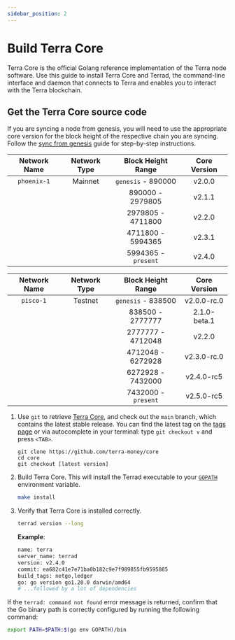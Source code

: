 ```yaml
---
sidebar_position: 2
---
```



# Build Terra Core

Terra Core is the official Golang reference implementation of the Terra node software. Use this guide to install Terra Core and Terrad, the command-line interface and daemon that connects to Terra and enables you to interact with the Terra blockchain.

## Get the Terra Core source code

<Admonition type="caution" icon="☢️" title="Syncing from genesis">

If you are syncing a node from genesis, you will need to use the appropriate core version for the block height of the respective chain you are syncing. Follow the [sync from genesis](./sync.mdx#sync-from-genesis) guide for step-by-step instructions.

</Admonition>

| Network Name | Network Type | Block Height Range  | Core Version |
| :----------: | :----------: | :-----------------: | :----------: |
| `phoenix-1`  |   Mainnet    | `genesis` - 890000  |    v2.0.0    |
|              |              |  890000 - 2979805   |    v2.1.1    |
|              |              | 2979805 - 4711800   |    v2.2.0    |
|              |              | 4711800 - 5994365   |    v2.3.1    |
|              |              | 5994365 - `present` |    v2.4.0    |

| Network Name | Network Type | Block Height Range  | Core Version |
| :----------: | :----------: | :-----------------: | :----------: |
|  `pisco-1`   |   Testnet    | `genesis` - 838500  | v2.0.0-rc.0  |
|              |              |  838500 - 2777777   | 2.1.0-beta.1 |
|              |              | 2777777 - 4712048   |    v2.2.0    |
|              |              | 4712048 - 6272928   | v2.3.0-rc.0  |
|              |              | 6272928 - 7432000   | v2.4.0-rc5   |
|              |              | 7432000 - `present` | v2.5.0-rc5   |






1. Use `git` to retrieve [Terra Core](https://github.com/terra-money/core/), and check out the `main` branch, which contains the latest stable release. You can find the latest tag on the [tags page](https://github.com/terra-money/core/tags) or via autocomplete in your terminal: type `git checkout v` and press `<TAB>`.

   ```
   git clone https://github.com/terra-money/core
   cd core
   git checkout [latest version]
   ```

2. Build Terra Core. This will install the Terrad executable to your [ `GOPATH` ](https://go.dev/doc/gopath_code) environment variable.

   ```bash
   make install
   ```

3. Verify that Terra Core is installed correctly.

   ```bash
   terrad version --long
   ```

   **Example**:

   ```bash
   name: terra
   server_name: terrad
   version: v2.4.0
   commit: ea682c41e7e71ba0b182c9e7f989855fb9595885
   build_tags: netgo,ledger
   go: go version go1.20.0 darwin/amd64
   # ...followed by a lot of dependencies
   ```

<Admonition type="tip" icon="💡">

If the `terrad: command not found` error message is returned, confirm that the Go binary path is correctly configured by running the following command:

```bash
export PATH=$PATH:$(go env GOPATH)/bin
```

</Admonition>
